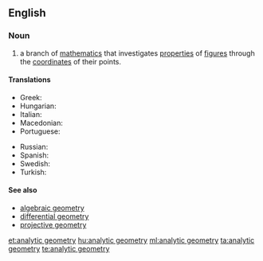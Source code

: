 ==English==

===Noun===
{{wikipedia}}
{{en-noun|head=[[analytic]] [[geometry]]|-}}

# {{context|geometry|lang=en}} a branch of [[mathematics]] that investigates [[properties]] of [[figure]]s through the [[coordinate]]s of their points.

====Translations====
{{trans-top|branch of mathematics}}
* Greek: {{t|el|αναλυτική  γεωμετρία|f}}
* Hungarian: {{t+|hu|analitikus geometria}}
* Italian: {{t|it|geometria analitica|f}}
* Macedonian: {{t|mk|аналитичка геометрија|f|tr=analítička geométrija}}
* Portuguese: {{t|pt|geometria analítica|f}}
{{trans-mid}}
* Russian: {{t|ru|аналити́ческая геоме́трия|f}}
* Spanish: {{t|es|geometría analítica|f}}
* Swedish: {{t|sv|analytisk geometri|c}}
* Turkish: {{t|tr|analitik geometri}}
{{trans-bottom}}

====See also====
* [[algebraic geometry]]
* [[differential geometry]]
* [[projective geometry]]

[[et:analytic geometry]]
[[hu:analytic geometry]]
[[ml:analytic geometry]]
[[ta:analytic geometry]]
[[te:analytic geometry]]
